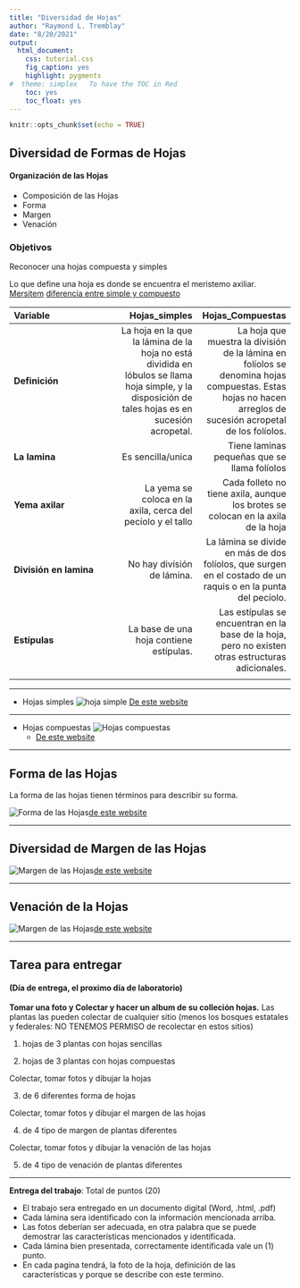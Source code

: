 ```yaml
---
title: "Diversidad de Hojas"
author: "Raymond L. Tremblay"
date: "8/20/2021"
output:
  html_document:
    css: tutorial.css
    fig_caption: yes
    highlight: pygments
#  theme: simplex   To have the TOC in Red
    toc: yes
    toc_float: yes
---
```


```r
knitr::opts_chunk$set(echo = TRUE)
```

## Diversidad de Formas de Hojas

#### Organización de las Hojas
  + Composición de las Hojas
  +	Forma
  +	Margen
  +	Venación


### Objetivos

Reconocer una hojas compuesta y simples

Lo que define una hoja es donde se encuentra el meristemo axiliar.
 [Mersitem](https://en.wikipedia.org/wiki/Meristem)
 [diferencia entre simple y compuesto](https://biodifferences.com/difference-between-simple-and-compound-leaves.html)
 

 

|Variable |Hojas_simples | Hojas_Compuestas|
|:---------|-------:|--------:|
|**Definición** |La hoja en la que la lámina de la hoja no está dividida en lóbulos se llama hoja simple, y la disposición de tales hojas es en sucesión acropetal.|La hoja que muestra la división de la lámina en folíolos se denomina hojas compuestas. Estas hojas no hacen arreglos de sucesión acropetal de los folíolos.|
|**La lamina** | Es sencilla/unica | Tiene laminas pequeñas que se llama folíolos|
|**Yema axilar**|La yema se coloca en la axila, cerca del pecíolo y el tallo |Cada folleto no tiene axila, aunque los brotes se colocan en la axila de la hoja|
|**División en lamina**   |No hay división de lámina.    |  La lámina se divide en más de dos folíolos, que surgen en el costado de un raquis o en la punta del pecíolo.   |
|  **Estípulas**  |La base de una hoja contiene estípulas.|Las estípulas se encuentran en la base de la hoja, pero no existen otras estructuras adicionales.|
| | | | 


***

 + Hojas simples
 ![hoja simple](Graficos/simple-leaves-pack_23-2147524509.webp) [De este website](https://www.freepik.com/premium-vector/simple-leaves-pack_818630.htm)
 
 
 ***
 
 + Hojas compuestas
  ![Hojas compuestas](Graficos/rodale-compound-leaves-diagram-by-Lizzie-Harper.jpg)
     - [De este website](https://lizzieharper.co.uk/2013/10/botanical-illustration-compound-and-simple-leaves/)

***

## Forma de las Hojas

La forma de las hojas tienen términos para describir su forma.

![Forma de las Hojas](Graficos/Examples-of-leaf-shapes.png)[de este website](https://www.researchgate.net/figure/Examples-of-leaf-shapes_fig1_295685020)

***


## Diversidad de Margen de las Hojas

![Margen de las Hojas](Graficos/margen.png)[de este website](http://www.bio.miami.edu/dana/pix/leafmargins.jpg)


***

## Venación de la Hojas

![Margen de las Hojas](Graficos/Venation.png)[de este website](https://www.quora.com/What-is-venation-of-a-leaf)


***

## Tarea para entregar 
#### (Día de entrega, el proximo día de laboratorio)


**Tomar una foto y Colectar y hacer un album de su colleción hojas.** Las plantas las pueden colectar de cualquier sitio (menos los bosques estatales y federales: NO TENEMOS PERMISO de recolectar en estos sitios)

 (@) hojas de 3 plantas con hojas sencillas
 
 (@) hojas de 3 plantas con hojas compuestas
 
 Colectar, tomar fotos y dibujar la hojas
 
 (@) de 6 diferentes forma de hojas
 

 Colectar, tomar fotos y dibujar el margen de las hojas
 
 (@) de 4 tipo de margen de plantas diferentes
 
  Colectar, tomar fotos y dibujar la venación de las hojas
  
(@) de 4 tipo de venación de plantas diferentes

***

**Entrega del trabajo**: Total de puntos (20)

+ El trabajo sera entregado en un documento digital (Word, .html, .pdf)
+ Cada lámina sera identificado con la información mencionada arriba. 
+ Las fotos deberían ser adecuada, en otra palabra que se puede demostrar las características mencionados y identificada. 
+ Cada lámina bien presentada, correctamente identificada vale un (1) punto. 
+ En cada pagina tendrá, la foto de la hoja, definición de las características y porque se describe con este termino.  





